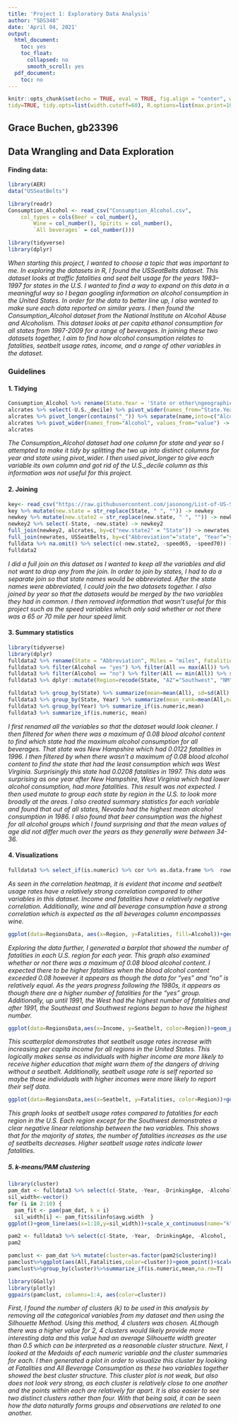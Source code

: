 ```yaml
---
title: 'Project 1: Exploratory Data Analysis'
author: "SDS348"
date: 'April 04, 2021'
output:
  html_document:
    toc: yes
    toc_float:
      collapsed: no
      smooth_scroll: yes
  pdf_document:
    toc: no
---
```


```r
knitr::opts_chunk$set(echo = TRUE, eval = TRUE, fig.align = "center", warning = F, message = F,
tidy=TRUE, tidy.opts=list(width.cutoff=60), R.options=list(max.print=100))
```

## Grace Buchen, gb23396

## Data Wrangling and Data Exploration

#### Finding data:

```R
library(AER)
data("USSeatBelts")

library(readr)
Consumption_Alcohol <- read_csv("Consumption_Alcohol.csv", 
    col_types = cols(Beer = col_number(), 
        Wine = col_number(), Spirits = col_number(), 
        `All beverages` = col_number()))

library(tidyverse)
library(dplyr)
```

*When starting this project, I wanted to choose a topic that was important to me. In exploring the datasets in R, I found the USSeatBelts dataset. This dataset looks at traffic fatalities and seat belt usage for the years 1983–1997 for states in the U.S. I wanted to find a way to expand on this data in a meaningful way so I began googling information on alcohol consumption in the United States. In order for the data to better line up, I also wanted to make sure each data reported on similar years. I then found the Consumption_Alcohol dataset from the National Institute on Alcohol Abuse and Alcoholism. This dataset looks at per capita ethanol consumption for all states from 1997-2009 for a range of beverages. In joining these two datasets together, I aim to find how alcohol consumption relates to fatalities, seatbelt usage rates, income, and a range of other variables in the dataset.*

### Guidelines

#### 1. Tidying 
    
```R
Consumption_Alcohol %>% rename(State.Year = 'State or other\ngeographic area', U.S._decile = 'U.S. decile for all beverages\n', All = 'All beverages') -> alcrates
alcrates %>% select(-U.S._decile) %>% pivot_wider(names_from="State.Year", values_from= c("Beer", "Wine", "Spirits", "All"))  -> alcrates
alcrates %>% pivot_longer(contains("_")) %>% separate(name,into=c("Alcohol", "state"), sep="_") %>% separate(state,into=c("State","Year")) -> alcrates
alcrates %>% pivot_wider(names_from="Alcohol", values_from="value") -> alcrates
alcrates
```

*The Consumption_Alcohol dataset had one column for state and year so I attempted to make it tidy by splitting the two up into distinct columns for year and state using pivot_wider. I then used pivot_longer to give each variable its own column and got rid of the U.S._decile column as this information was not useful for this project.*

#### 2. Joining 

```R
key<- read_csv("https://raw.githubusercontent.com/jasonong/List-of-US-States/master/states.csv")
key %>% mutate(new.state = str_replace(State, " ", "")) -> newkey
newkey %>% mutate(new.state2 = str_replace(new.state, " ", "")) -> newkey2
newkey2 %>% select(-State, -new.state) -> newkey2
full_join(newkey2, alcrates, by=c("new.state2" = "State")) -> newrates
full_join(newrates, USSeatBelts, by=c("Abbreviation"="state", "Year"="year")) -> fulldata 
fulldata %>% na.omit() %>% select(c(-new.state2, -speed65, -speed70)) -> fulldata2
fulldata2
```
*I did a full join on this dataset as I wanted to keep all the variables and did not want to drop any from the join. In order to join by states, I had to do a separate join so that state names would be abbreviated. After the state names were abbreviated, I could join the two datasets together. I also joined by year so that the datasets would be merged by the two variables they had in common. I then removed information that wasn't useful for this project such as the speed variables which only said whether or not there was a 65 or 70 mile per hour speed limit.* 

#### 3. Summary statistics
 
```R
library(tidyverse)
library(dplyr)
fulldata2 %>% rename(State = "Abbreviation", Miles = "miles", Fatalities = "fatalities", Seatbelt = "seatbelt", DrinkingAge = "drinkage", Alcohol = "alcohol", Income = "income", Age = "age", Enforcement = "enforce") -> fulldata3
fulldata3 %>% filter(Alcohol == "yes") %>% filter(All == max(All)) %>% select(State, All, Year, Fatalities, Seatbelt)
fulldata3 %>% filter(Alcohol == "no") %>% filter(All == min(All)) %>% select(State, All, Year, Fatalities, Seatbelt)
fulldata3 %>% dplyr::mutate(Region=recode(State, "AZ"="Southwest", "NM"="Southwest", "OK"="Southwest", "TX"="Southwest", "WA"="West", "OR"="West", "ID"="West", "NV"="West", "UT"="West", "CA"="West", "AK"="West", "HI"="West", "CO"="West", "WY"="West", "MT"="West", "ND"="Midwest", "SD"="Midwest", "NE"="Midwest", "KS"="Midwest", "MN"="Midwest", "WI"="Midwest", "MI"="Midwest", "IA"="Midwest", "IL"="Midwest", "MO"="Midwest", "IN"="Midwest", "OH"="Midwest", "AR"="Southeast", "TN"="Southeast", "LA"="Southeast", "MS"="Southeast", "AL"="Southeast", "GA"="Southeast", "FL"="Southeast", "KY"="Southeast", "WV"="Southeast", "VA"="Southeast", "NC"="Southeast", "SC"="Southeast", "PA"="Northeast", "MD"="Northeast", "DC"="Northeast", "DE"="Northeast", "NJ"="Northeast", "CT"="Northeast", "RI"="Northeast", "NY"="Northeast", "MA"="Northeast", "NH"="Northeast", "ME"="Northeast", "VT"="Northeast")) -> RegionsData

fulldata3 %>% group_by(State) %>% summarize(mean=mean(All), sd=sd(All), count=n(), se=sd/sqrt(count), variation=var(All), median=median(All))
fulldata3 %>% group_by(State, Year) %>% summarize(mean_rank=mean(All,na.rm=T)) %>% arrange(desc(mean_rank))
fulldata3 %>% group_by(Year) %>% summarize_if(is.numeric,mean)
fulldata3 %>% summarize_if(is.numeric, mean)
```
*I first renamed all the variables so that the dataset would look cleaner. I then filtered for when there was a maximum of 0.08 blood alcohol content to find which state had the maximum alcohol consumption for all beverages. That state was New Hampshire which had 0.0122 fatalities in 1996. I then filtered by when there wasn't a maximum of 0.08 blood alcohol content to find the state that had the least consumption which was West Virginia. Surprisingly this state had 0.0208 fatalities in 1997. This data was surprising as one year after New Hampshire, West Virginia which had lower alcohol consumption, had more fatalities. This result was not expected. I then used mutate to group each state by region in the U.S. to look more broadly at the areas. I also created summary statistics for each variable and found that out of all states, Nevada had the highest mean alcohol consumption in 1986. I also found that beer consumption was the highest for all alcohol groups which I found surprising and that the mean values of age did not differ much over the years as they generally were between 34-36.*

#### 4. Visualizations

```R
fulldata3 %>% select_if(is.numeric) %>% cor %>% as.data.frame %>%  rownames_to_column %>% pivot_longer(-1) %>%  ggplot(aes(rowname,name,fill=value))+geom_tile()+  geom_text(aes(label=round(value,2)))+  xlab("")+ylab("")+coord_fixed()+theme(axis.text.x = element_text(angle=20))+scale_fill_gradient2(low="blue",mid="white",high="pink")+ ggtitle("Correlation Heatmap")
```
*As seen in the correlation heatmap, it is evident that income and seatbelt usage rates have a relatively strong correlation compared to other variables in this dataset. Income and fatalities have a relatively negative correlation. Additionally, wine and all beverage consumption have a strong correlation which is expected as the all beverages column encompasses wine.*

```R
ggplot(data=RegionsData, aes(x=Region, y=Fatalities, fill=Alcohol))+geom_bar(stat="summary", fun=mean)+scale_fill_brewer(palette = "Reds")+facet_wrap(~Year)+theme(axis.text.x = element_text(angle=90))+ggtitle("Relationship Between Alcohol and Fatalities by Region and Year") + ylab("Fatalities (per million traffic miles)") + xlab("U.S. Region")
```
*Exploring the data further, I generated a barplot that showed the number of fatalities in each U.S. region for each year. This graph also examined whether or not there was a maximum of 0.08 blood alcohol content. I expected there to be higher fatalities when the blood alcohol content exceeded 0.08 however it appears as though the data for "yes" and "no" is relatively equal. As the years progress following the 1980s, it appears as though there are a higher number of fatalities for the "yes" group. Additionally, up until 1991, the West had the highest number of fatalities and after 1991, the Southeast and Southwest regions began to have the highest number.*

```R
ggplot(data=RegionsData,aes(x=Income, y=Seatbelt, color=Region))+geom_point()+scale_x_continuous(breaks=seq(5000,40000,5000))+ ggtitle("Seatbelt Usage Rate Per Capita Income") + ylab("Seatbelt Usage Rate") + xlab("Median Income (US Dollars)")
```
*This scatterplot demonstrates that seatbelt usage rates increase with increasing per capita income for all regions in the United States. This logically makes sense as individuals with higher income are more likely to receive higher education that might warn them of the dangers of driving without a seatbelt. Additionally, seatbelt usage rate is self reported so maybe those individuals with higher incomes were more likely to report their self data.*

```R
ggplot(data=RegionsData,aes(x=Seatbelt, y=Fatalities, color=Region))+geom_point()+geom_smooth(method = "lm", color="black")+scale_color_brewer(palette = "Set1")+facet_wrap(~Region)+theme(legend.position="none")+ggtitle("Fatalities and Seatbelt Usage Rates by U.S. Region") + ylab("Fatalities (per million traffic miles)") + xlab("Seatbelt Usage Rate")
```
*This graph looks at seatbelt usage rates compared to fatalities for each region in the U.S. Each region except for the Southwest demonstrates a clear negative linear relationship between the two variables. This shows that for the majority of states, the number of fatalities increases as the use of seatbelts decreases. Higher seatbelt usage rates indicate lower fatalities.*
    
##### 5. k-means/PAM clustering
    
```R
library(cluster)
pam_dat <- fulldata3 %>% select(c(-State, -Year, -DrinkingAge, -Alcohol, -Enforcement))
sil_width<-vector() 
for (i in 2:10) {
  pam_fit <- pam(pam_dat, k = i)    
  sil_width[i] <- pam_fit$silinfo$avg.width  }
ggplot()+geom_line(aes(x=1:10,y=sil_width))+scale_x_continuous(name="k",breaks=1:10)

pam2 <- fulldata3 %>% select(c(-State, -Year, -DrinkingAge, -Alcohol, -Enforcement)) %>% scale %>% pam(4)
pam2

pamclust <- pam_dat %>% mutate(cluster=as.factor(pam2$clustering))
pamclust%>%ggplot(aes(All,Fatalities,color=cluster))+geom_point()+scale_color_brewer(palette = "Set1")+ggtitle("Cluster Plot") + ylab("Fatalities (per million traffic miles)") + xlab("Per Capita Consumption For All Beverages (Gallons)")
pamclust%>%group_by(cluster)%>%summarize_if(is.numeric,mean,na.rm=T)

library(GGally)
library(plotly)
ggpairs(pamclust, columns=1:4, aes(color=cluster))
```
*First, I found the number of clusters (k) to be used in this analysis by removing all the categorical variables from my dataset and then using the Silhouette Method. Using this method, 4 clusters was chosen. ALthough there was a higher value for 2, 4 clusters would likely provide more interesting data and this value had an average Silhouette width greater than 0.5 which can be interpreted as a reasonable cluster structure. Next, I looked at the Medoids of each numeric variable and the cluster summaries for each. I then generated a plot in order to visualize this cluster by looking at Fatalities and All Beverage Consumption as these two variables together showed the best cluster structure. This cluster plot is not weak, but also does not look very strong, as each cluster is relatively close to one another and the points within each are relatively far apart. It is also easier to see two distinct clusters rather than four. With that being said, it can be seen how the data naturally forms groups and observations are related to one another.*

```R
```